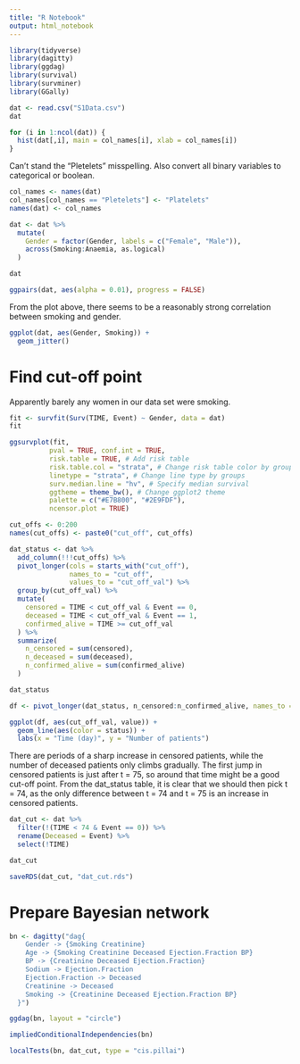 ```yaml
---
title: "R Notebook"
output: html_notebook
---
```


```r
library(tidyverse)
library(dagitty)
library(ggdag)
library(survival)
library(survminer)
library(GGally)
```

```r
dat <- read.csv("S1Data.csv")
dat
```

```r
for (i in 1:ncol(dat)) {
  hist(dat[,i], main = col_names[i], xlab = col_names[i])
}
```

Can't stand the "Pletelets" misspelling. Also convert all binary variables to categorical or boolean.

```r
col_names <- names(dat)
col_names[col_names == "Pletelets"] <- "Platelets"
names(dat) <- col_names

dat <- dat %>%
  mutate(
    Gender = factor(Gender, labels = c("Female", "Male")),
    across(Smoking:Anaemia, as.logical)
  )

dat
```


```r
ggpairs(dat, aes(alpha = 0.01), progress = FALSE)
```

From the plot above, there seems to be a reasonably strong correlation between smoking and gender.

```r
ggplot(dat, aes(Gender, Smoking)) +
  geom_jitter()
```

# Find cut-off point

Apparently barely any women in our data set were smoking.

```r
fit <- survfit(Surv(TIME, Event) ~ Gender, data = dat)
fit
```

```r
ggsurvplot(fit,
          pval = TRUE, conf.int = TRUE,
          risk.table = TRUE, # Add risk table
          risk.table.col = "strata", # Change risk table color by groups
          linetype = "strata", # Change line type by groups
          surv.median.line = "hv", # Specify median survival
          ggtheme = theme_bw(), # Change ggplot2 theme
          palette = c("#E7B800", "#2E9FDF"),
          ncensor.plot = TRUE)
```

```r
cut_offs <- 0:200
names(cut_offs) <- paste0("cut_off", cut_offs)

dat_status <- dat %>%
  add_column(!!!cut_offs) %>%
  pivot_longer(cols = starts_with("cut_off"), 
               names_to = "cut_off", 
               values_to = "cut_off_val") %>%
  group_by(cut_off_val) %>%
  mutate(
    censored = TIME < cut_off_val & Event == 0,
    deceased = TIME < cut_off_val & Event == 1,
    confirmed_alive = TIME >= cut_off_val
  ) %>%
  summarize(
    n_censored = sum(censored),
    n_deceased = sum(deceased),
    n_confirmed_alive = sum(confirmed_alive)
  ) 

dat_status
```

```r
df <- pivot_longer(dat_status, n_censored:n_confirmed_alive, names_to = "status")

ggplot(df, aes(cut_off_val, value)) +
  geom_line(aes(color = status)) +
  labs(x = "Time (day)", y = "Number of patients")
```

There are periods of a sharp increase in censored patients, while the number of deceased patients only climbs gradually. The first jump in censored patients is just after t = 75, so around that time might be a good cut-off point. From the dat_status table, it is clear that we should then pick t = 74, as the only difference between t = 74 and t = 75 is an increase in censored patients.

```r
dat_cut <- dat %>%
  filter(!(TIME < 74 & Event == 0)) %>%
  rename(Deceased = Event) %>%
  select(!TIME)

dat_cut
```

```r
saveRDS(dat_cut, "dat_cut.rds")
```


# Prepare Bayesian network

```r
bn <- dagitty("dag{
    Gender -> {Smoking Creatinine}
    Age -> {Smoking Creatinine Deceased Ejection.Fraction BP}
    BP -> {Creatinine Deceased Ejection.Fraction}
    Sodium -> Ejection.Fraction
    Ejection.Fraction -> Deceased
    Creatinine -> Deceased
    Smoking -> {Creatinine Deceased Ejection.Fraction BP}
  }")

ggdag(bn, layout = "circle")
```

```r
impliedConditionalIndependencies(bn)
```

```r
localTests(bn, dat_cut, type = "cis.pillai")
```

